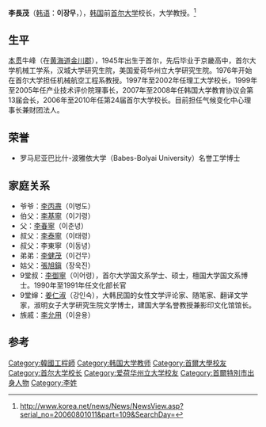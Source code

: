 {{Infobox President
|name        = 李長茂
| original_name = {{lang|ko|이장무}} 
|image       = 
|imagesize = 220px
|country = {{ROK}}
|office      = 第24任[[首尔大学|首尔大学校长]]
|president   = 
|term_start  = 2006年7月20日
|term_end    = 2010年7月19日
|predecessor = [[郑云灿|郑云灿]]
|successor   = [[吴然天|吴然天]]
|birth_date  = {{birth date and age|1945|5|14}}
|birth_place = {{flagicon|JPN}} [[朝鮮日治時期|日治朝鮮]][[京城府|京城府]]
|death_date  = 
|death_place = 
|party       = 
|profession  = 美国[[爱荷华州立大学|爱荷华州立大学]]研究生院工学博士
|spouse      = 李玉姬（이옥희）
}}
'''李長茂'''（[[韩语|韩语]]：'''이장무'''，{{bd|1945年|5月14日|||catIdx=Lee李長茂}}），[[韩国|韩国]]前[[首尔大学|首尔大学]]校长，大学教授。<ref>http://www.korea.net/news/News/NewsView.asp?serial_no=20060801011&part=109&SearchDay=</ref>

==生平==
[[本贯|本贯]]牛峰（在[[黄海道|黄海道]][[金川郡|金川郡]]），1945年出生于首尔，先后毕业于京畿高中，首尔大学机械工学系，汉城大学研究生院，美国爱荷华州立大学研究生院。1976年开始在首尔大学担任机械航空工程系教授。1997年至2002年任理工大学校长，1999年至2005年任产业技术评价院理事长，2007年至2008年任韩国大学教育协议会第13届会长，2006年至2010年任第24届首尔大学校长。目前担任气候变化中心理事长兼财团法人。

==荣誉==
* 罗马尼亚巴比什-波雅依大学（Babes-Bolyai University）名誉工学博士

==家庭关系==
* 爷爷：[[李丙燾|李丙燾]]（이병도）
* 伯父：[[李基寧|李基寧]]（이기령）
* 父：[[李春寧|李春寧]]（이춘녕）
* 叔父：[[李泰寧|李泰寧]]（이태령）
* 叔父：李東寧（이동녕）
* 弟弟：[[李健茂|李健茂]]（이건무）
* 姑父：[[張旭鎭|張旭鎭]]（장욱진）
* 9堂叔：[[李御寧|李御寧]]（이어령），首尔大学国文系学士、硕士，檀国大学国文系博士。1990年至1991年任文化部长官
* 9堂婶：[[姜仁淑|姜仁淑]]（강인숙），大韩民国的女性文学评论家、随笔家、翻译文学家，淑明女子大学研究生院文学博士，建国大学名誉教授兼影印文化馆馆长。
* 族戚：[[李允用|李允用]]（이윤용）

==参考==
{{Reflist}}

{{S-start}}
{{Succession box|
 before=[[郑云灿|郑云灿]] title=[[首尔大学|首尔大学校长]]|
 years=2006年 - 2010年|
 after=[[吴然天|吴然天]]
}}
{{S-end}}

{{DEFAULTSORT:L}}
[[Category:韓國工程師|Category:韓國工程師]]
[[Category:韩国大学教师|Category:韩国大学教师]]
[[Category:首爾大學校友|Category:首爾大學校友]]
[[Category:首尔大学校长|Category:首尔大学校长]]
[[Category:爱荷华州立大学校友|Category:爱荷华州立大学校友]]
[[Category:首爾特別市出身人物|Category:首爾特別市出身人物]]
[[Category:李姓|Category:李姓]]